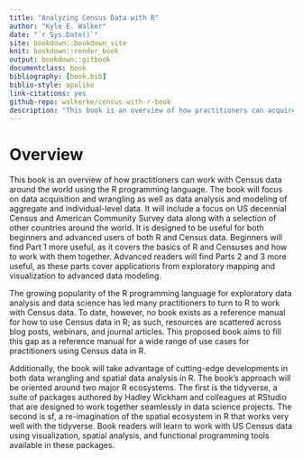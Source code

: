 ```yaml
--- 
title: "Analyzing Census Data with R"
author: "Kyle E. Walker"
date: "`r Sys.Date()`"
site: bookdown::bookdown_site
knit: bookdown::render_book
output: bookdown::gitbook
documentclass: book
bibliography: [book.bib]
biblio-style: apalike
link-citations: yes
github-repo: walkerke/census-with-r-book
description: "This book is an overview of how practitioners can acquire, wrangle, visualize, and model data Census data with the R programming language."
---
```


# Overview

This book is an overview of how practitioners can work with Census data around the world using the R programming language.  The book will focus on data acquisition and wrangling as well as data analysis and modeling of aggregate and individual-level data.  It will include a focus on US decennial Census and American Community Survey data along with a selection of other countries around the world.  It is designed to be useful for both beginners and advanced users of both R and Census data.  Beginners will find Part 1 more useful, as it covers the basics of R and Censuses and how to work with them together.  Advanced readers will find Parts 2 and 3 more useful, as these parts cover applications from exploratory mapping and visualization to advanced data modeling.  

The growing popularity of the R programming language for exploratory data analysis and data science has led many practitioners to turn to R to work with Census data.  To date, however, no book exists as a reference manual for how to use Census data in R; as such, resources are scattered across blog posts, webinars, and journal articles.  This proposed book aims to fill this gap as a reference manual for a wide range of use cases for practitioners using Census data in R.  

Additionally, the book will take advantage of cutting-edge developments in both data wrangling and spatial data analysis in R.  The book’s approach will be oriented around two major R ecosystems.  The first is the tidyverse, a suite of packages authored by Hadley Wickham and colleagues at RStudio that are designed to work together seamlessly in data science projects.  The second is sf, a re-imagination of the spatial ecosystem in R that works very well with the tidyverse.  Book readers will learn to work with US Census data using visualization, spatial analysis, and functional programming tools available in these packages.  
